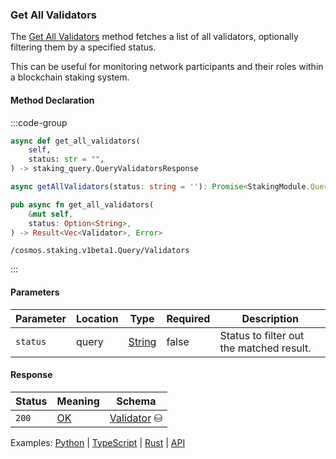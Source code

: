 ### Get All Validators

The [Get All Validators] method fetches a list of all validators, optionally filtering them by a specified status.

This can be useful for monitoring network participants and their roles within a blockchain staking system.

[Get All Validators]: https://github.com/cosmos/cosmos-sdk/tree/main/x/staking#validators-2

#### Method Declaration

:::code-group

```python [Python]
async def get_all_validators(
    self,
    status: str = "",
) -> staking_query.QueryValidatorsResponse
```

```typescript [TypeScript]
async getAllValidators(status: string = ''): Promise<StakingModule.QueryValidatorsResponse>
```

```rust [Rust]
pub async fn get_all_validators(
    &mut self,
    status: Option<String>,
) -> Result<Vec<Validator>, Error>
```

```url [API]
/cosmos.staking.v1beta1.Query/Validators
```

:::

#### Parameters

| Parameter | Location | Type     | Required  | Description                                |
| --------- | -------- | -------- | --------- | ------------------------------------------ |
| `status`  | query    | [String] | false     | Status to filter out the matched result.   |


#### Response

| Status | Meaning     | Schema        |
| ------ | ----------- | ------------- |
| `200`  | [OK]        | [Validator] ⛁ |

Examples: [Python] | [TypeScript] | [Rust] | [API]

[Python]: https://github.com/dydxprotocol/v4-clients/blob/3e8c7e1b960291b7ef273962d374d9934a5c4d33/v4-client-py-v2/examples/validator_get_example.py#L60
[TypeScript]: https://github.com/dydxprotocol/v4-clients/blob/3e8c7e1b960291b7ef273962d374d9934a5c4d33/v4-client-js/examples/validator_get_example.ts#L131
[Rust]: https://github.com/dydxprotocol/v4-clients/blob/3e8c7e1b960291b7ef273962d374d9934a5c4d33/v4-client-rs/client/examples/validator_get.rs#L62
[API]: https://test-dydx-rest.kingnodes.com/cosmos/staking/v1beta1/validators

[OK]: /types/ok
[Validator]: /types/validator
[String]: /types/string
